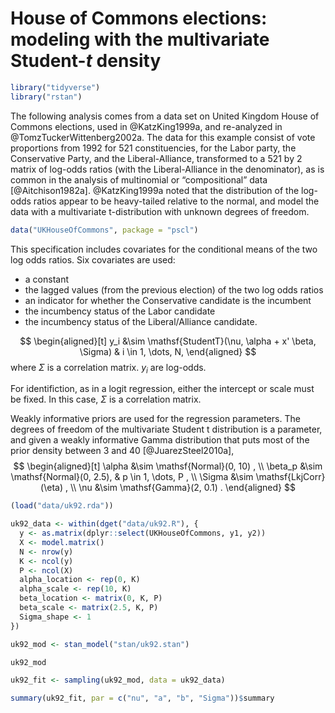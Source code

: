 # House of Commons elections: modeling with the multivariate Student-$t$ density {#uk92}


```r
library("tidyverse")
library("rstan")
```

The following analysis comes from a data set on United Kingdom House of Commons elections, used in @KatzKing1999a, and re-analyzed in @TomzTuckerWittenberg2002a.  The data for this example consist of vote proportions from 1992 for 521 constituencies, for the Labor party, the Conservative Party, and the Liberal-Alliance, transformed to a 521 by 2 matrix of log-odds ratios (with the Liberal-Alliance in the denominator), as is common in the analysis of multinomial or "compositional" data [@Aitchison1982a].  @KatzKing1999a noted that the distribution of the log-odds ratios appear to be heavy-tailed relative to the normal, and model the data with a multivariate t-distribution with unknown degrees of freedom.

```r
data("UKHouseOfCommons", package = "pscl")
```


This specification includes covariates for the conditional means of the two log odds ratios.  Six covariates are used: 

- a constant
- the lagged values (from the previous election) of the two log odds ratios
- an indicator for whether the Conservative candidate is the incumbent
- the incumbency status of the Labor candidate
- the incumbency status of the Liberal/Alliance candidate.  

$$
\begin{aligned}[t]
y_i &\sim \mathsf{StudentT}(\nu, \alpha + x' \beta, \Sigma) & i \in 1, \dots, N,
\end{aligned}
$$
where $\Sigma$ is a correlation matrix.
$y_i$ are log-odds.

For identifiction, as in a logit regression, either the intercept or scale must be fixed. In this case, $\Sigma$ is a correlation matrix.

Weakly informative priors are used for the regression parameters. 
The degrees of freedom of the multivariate Student t distribution is a parameter, and given a weakly informative Gamma distribution that puts most of the prior density between 3 and 40 [@JuarezSteel2010a],
$$
\begin{aligned}[t]
\alpha &\sim  \mathsf{Normal}(0, 10) , \\
\beta_p &\sim \mathsf{Normal}(0, 2.5), & p \in 1, \dots, P , \\
\Sigma &\sim \mathsf{LkjCorr}(\eta) , \\
\nu &\sim \mathsf{Gamma}(2, 0.1) .
\end{aligned}
$$

```r
(load("data/uk92.rda"))
```


```r
uk92_data <- within(dget("data/uk92.R"), {
  y <- as.matrix(dplyr::select(UKHouseOfCommons, y1, y2))
  X <- model.matrix()
  N <- nrow(y)
  K <- ncol(y)
  P <- ncol(X)
  alpha_location <- rep(0, K)
  alpha_scale <- rep(10, K)
  beta_location <- matrix(0, K, P)
  beta_scale <- matrix(2.5, K, P)
  Sigma_shape <- 1
})
```

```r
uk92_mod <- stan_model("stan/uk92.stan")
```
```r
uk92_mod
```

```r
uk92_fit <- sampling(uk92_mod, data = uk92_data)
```
```r
summary(uk92_fit, par = c("nu", "a", "b", "Sigma"))$summary
```

